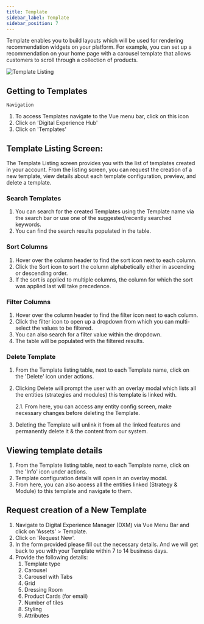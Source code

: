 ```yaml
---
title: Template
sidebar_label: Template
sidebar_position: 7
---
```


<head>
  <title>Template</title>
  <meta name="description" content="" />
</head>

Template enables you to build layouts which will be used for rendering recommendation widgets on your platform. For example, you can set up a recommendation on your home page with a carousel template that allows customers to scroll through a collection of products.
<div className="image-container">
  <img src="https://d1r1e7xjkfj7nz.cloudfront.net/templist1b.png" alt="Template Listing" title="Template Listing" />
</div>

## Getting to Templates

`Navigation`

1. To access Templates navigate to the Vue menu bar, click on this icon
2. Click on 'Digital Experience Hub'
3. Click on 'Templates'

## Template Listing Screen:

The Template Listing screen provides you with the list of templates created in your account. From the listing screen, you can request the creation of a new template, view details about each template configuration, preview, and delete a template.

### Search Templates

1. You can search for the created Templates using the Template name via the search bar or use one of the suggested/recently searched keywords.
2. You can find the search results populated in the table.

### Sort Columns

1. Hover over the column header to find the sort icon next to each column.
2. Click the Sort icon to sort the column alphabetically either in ascending or descending order.
3. If the sort is applied to multiple columns, the column for which the sort was applied last will take precedence.

### Filter Columns

1. Hover over the column header to find the filter icon next to each column.
2. Click the filter icon to open up a dropdown from which you can multi-select the values to be filtered.
3. You can also search for a filter value within the dropdown.
4. The table will be populated with the filtered results.

### Delete Template

1. From the Template listing table, next to each Template name, click on the 'Delete' icon under actions.
2. Clicking Delete will prompt the user with an overlay modal which lists all the entities (strategies and modules) this template is linked with.

   2.1. From here, you can access any entity config screen, make necessary changes before deleting the Template.

3. Deleting the Template will unlink it from all the linked features and permanently delete it & the content from our system.

## Viewing template details

1. From the Template listing table, next to each Template name, click on the 'Info' icon under actions.
2. Template configuration details will open in an overlay modal.
3. From here, you can also access all the entities linked (Strategy & Module) to this template and navigate to them.

## Request creation of a New Template

1. Navigate to Digital Experience Manager (DXM) via Vue Menu Bar and click on 'Assets' > Template.
2. Click on 'Request New'.
3. In the form provided please fill out the necessary details. And we will get back to you with your Template within 7 to 14 business days.
4. Provide the following details:
   1. Template type
   2. Carousel
   3. Carousel with Tabs
   4. Grid
   5. Dressing Room
   6. Product Cards (for email)
   7. Number of tiles
   8. Styling
   9. Attributes
